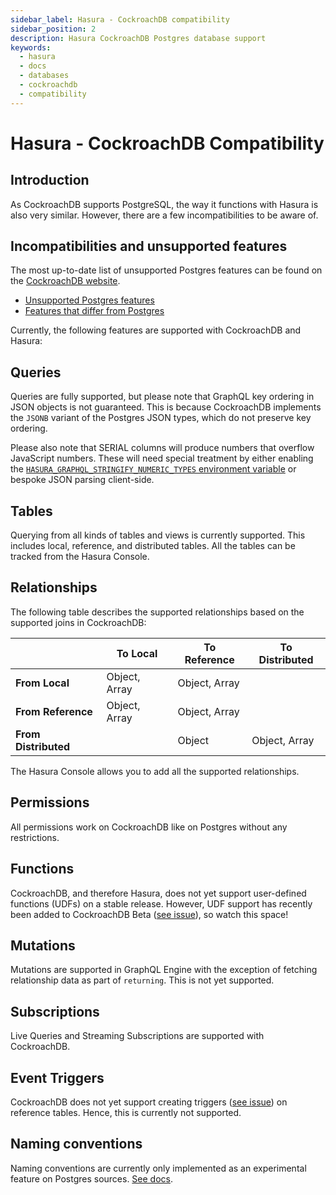 ```yaml
---
sidebar_label: Hasura - CockroachDB compatibility
sidebar_position: 2
description: Hasura CockroachDB Postgres database support
keywords:
  - hasura
  - docs
  - databases
  - cockroachdb
  - compatibility
---
```


# Hasura - CockroachDB Compatibility

## Introduction

As CockroachDB supports PostgreSQL, the way it functions with Hasura is also very similar. However, there are a few
incompatibilities to be aware of.

## Incompatibilities and unsupported features

The most up-to-date list of unsupported Postgres features can be found on the
[CockroachDB website](https://www.cockroachlabs.com/docs/stable/postgresql-compatibility.html).

- [Unsupported Postgres features](https://www.cockroachlabs.com/docs/stable/postgresql-compatibility.html#unsupported-features)
- [Features that differ from Postgres](https://www.cockroachlabs.com/docs/stable/postgresql-compatibility.html#features-that-differ-from-postgresql)

Currently, the following features are supported with CockroachDB and Hasura:

## Queries

Queries are fully supported, but please note that GraphQL key ordering in JSON objects is not guaranteed.
This is because CockroachDB implements the `JSONB` variant of the Postgres JSON types, which do not preserve key ordering.

Please also note that SERIAL columns will produce numbers that overflow JavaScript numbers. These will need special
treatment by either enabling the
[`HASURA_GRAPHQL_STRINGIFY_NUMERIC_TYPES` environment variable](/deployment/graphql-engine-flags/reference.mdx) or
bespoke JSON parsing client-side.

## Tables

Querying from all kinds of tables and views is currently supported. This includes local, reference, and distributed
tables. All the tables can be tracked from the Hasura Console.

## Relationships

The following table describes the supported relationships based on the supported joins in CockroachDB:

|                      | To Local      | To Reference  | To Distributed |
| -------------------- | ------------- | ------------- | -------------- |
| **From Local**       | Object, Array | Object, Array |                |
| **From Reference**   | Object, Array | Object, Array |                |
| **From Distributed** |               | Object        | Object, Array  |

The Hasura Console allows you to add all the supported relationships.

## Permissions

All permissions work on CockroachDB like on Postgres without any restrictions.

## Functions

CockroachDB, and therefore Hasura, does not yet support user-defined functions (UDFs) on a stable release. However, UDF
support has recently been added to CockroachDB Beta
([see issue](https://github.com/cockroachdb/cockroach/issues/58356)), so watch this space!

## Mutations

Mutations are supported in GraphQL Engine with the exception of fetching relationship data as part of `returning`. This
is not yet supported.

## Subscriptions

Live Queries and Streaming Subscriptions are supported with CockroachDB.

## Event Triggers

CockroachDB does not yet support creating triggers ([see issue](https://github.com/cockroachdb/cockroach/issues/28296))
on reference tables. Hence, this is currently not supported.

## Naming conventions

Naming conventions are currently only implemented as an experimental feature on Postgres sources.
[See docs](/schema/postgres/naming-convention.mdx).
